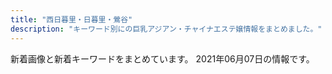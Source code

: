 ```yaml
---
title: "西日暮里・日暮里・鶯谷"
description: "キーワード別にの巨乳アジアン・チャイナエステ嬢情報をまとめました。"
---
```


新着画像と新着キーワードをまとめています。
2021年06月07日の情報です。

<DmmAffiliateIns />
<KeywordTable
  shops={
    [
    {
        "url": "http://www.relax-mirai.info/",
        "img_links": [
            "http://www.relax-mirai.info/images/sayuri1.jpg",
            "http://www.relax-mirai.info/i/120/sayuri1.jpg",
            "http://www.relax-mirai.info/images/m02.jpg",
            "http://www.relax-mirai.info/images/risa1.jpg",
            "http://www.relax-mirai.info/images/qr.jpg",
            "http://www.relax-mirai.info/i/images/sayuri1.jpg",
            "http://www.relax-mirai.info/i/images/momo1.jpg",
            "http://www.relax-mirai.info/gals/emi1.jpg",
            "http://www.relax-mirai.info/images/info02.jpg",
            "http://www.relax-mirai.info/gals/risa1.jpg",
            "http://www.relax-mirai.info/gals/aki1.jpg",
            "http://www.relax-mirai.info/images/m03.jpg",
            "http://www.relax-mirai.info/images/m04.jpg",
            "http://www.relax-mirai.info/images/momo1.jpg",
            "http://www.relax-mirai.info/gals/kaka1.jpg",
            "http://www.relax-mirai.info/images/info01.jpg"
        ],
        "station": "\u65e5\u66ae\u91cc\u99c5\u6771\u53e3",
        "name": "\u672a\u6765",
        "keywords": {}
    },
    {
        "url": "http://momo.tyo.cm/",
        "keywords": {
            "85": 5,
            "D": 20,
            "86": 15
        },
        "img_links": [
            "http://momo.tyo.cm/images/tit01.png",
            "http://momo.tyo.cm/photos/sites/53/2021/02/2021021607405578.jpg",
            "http://momo.tyo.cm/images/tit_com01.png",
            "http://momo.tyo.cm/images/tit_com.png",
            "http://momo.tyo.cm/images/nav_link02.png",
            "http://momo.tyo.cm/photos/sites/53/2021/02/2021021607405658.jpg",
            "http://momo.tyo.cm/images/tit_com03.png",
            "http://momo.tyo.cm/images/tit_link01.png",
            "http://momo.tyo.cm/images/nav_link01.png",
            "http://momo.tyo.cm/images/nav_link04.png",
            "http://momo.tyo.cm/images/top_slider01.jpg",
            "http://momo.tyo.cm/images/tit_com04.png",
            "http://momo.tyo.cm/images/border01.png",
            "http://momo.tyo.cm/images/bg_pick.png",
            "http://momo.tyo.cm/photos/sites/53/2021/02/2021021607405882.jpg",
            "http://momo.tyo.cm/images/tit_com02.png",
            "http://momo.tyo.cm/images/news.png",
            "http://momo.tyo.cm/images/tit03.png",
            "http://momo.tyo.cm/images/tit_staff.png",
            "http://momo.tyo.cm/images/nav_link06.png",
            "http://momo.tyo.cm/images/pagetop.png",
            "http://momo.tyo.cm/images/nav_link05.png",
            "http://momo.tyo.cm/images/nav_link03.png",
            "http://momo.tyo.cm/images/tit05.png",
            "http://momo.tyo.cm/images/tit_com05.png",
            "http://momo.tyo.cm/images/tit02.png",
            "http://momo.tyo.cm/images/top_slider02.jpg",
            "http://momo.tyo.cm/photos/sites/53/2021/02/2021021607405730.jpg",
            "http://momo.tyo.cm/images/border02.png",
            "http://momo.tyo.cm/images/tit04.png"
        ],
        "station": "JR\u65e5\u66ae\u91cc\u99c5\u5357\u53e3",
        "name": "\u6843"
    },
    {
        "name": "\u30bd\u30d5\u30a3\u30a2",
        "keywords": {
            "G": 2,
            "\u30bb\u30af\u30b7\u30fc": 38,
            "E": 1
        },
        "img_links": [
            "https://www.sofia-est.com/img/material/top_newface.png",
            "https://www.sofia-est.com/img/girl/list/s111_list.jpg",
            "https://www.sofia-est.com/img/girl/thumb/s81_4.jpg",
            "https://www.sofia-est.com/img/girl/list/s92_list.jpg",
            "https://www.sofia-est.com/img/material/phototxt.jpg",
            "https://www.sofia-est.com/img/girl/list/s113_list.jpg",
            "https://www.sofia-est.com/img/material/page5_subt1.png",
            "https://www.sofia-est.com/img/material/top_infomation.png",
            "https://www.sofia-est.com/img/girl/thumb/s108_1.jpg",
            "https://www.sofia-est.com/img/material/movieicon.png",
            "https://www.sofia-est.com/img/girl/thumb/s55_2.jpg",
            "https://www.sofia-est.com/img/girl/pickup/pickup20200111122329.jpg",
            "https://www.sofia-est.com/img/material/photo1.jpg",
            "https://www.sofia-est.com/img/girl/thumb/s106_1.jpg",
            "https://www.sofia-est.com/img/girl/main/s55_1.jpg",
            "https://www.sofia-est.com/img/material/courseoption_rev1.png",
            "https://www.sofia-est.com/img/material/mob_t2.jpg",
            "https://www.sofia-est.com/img/material/photo7.jpg",
            "https://www.sofia-est.com/img/material/photo8.jpg",
            "https://www.sofia-est.com/img/girl/list/s97_list.jpg",
            "https://www.sofia-est.com/img/girl/main/s106_1.jpg",
            "https://www.sofia-est.com/img/material/gm6_rollout.png",
            "https://www.sofia-est.com/img/material/top_kodawari.png",
            "https://www.sofia-est.com/img/girl/thumb/s55_3.jpg",
            "https://www.sofia-est.com/img/girl/thumb/s84_1.jpg",
            "https://www.sofia-est.com/img/banner/koko_120x60.png",
            "https://www.sofia-est.com/img/material/page6_subt3.png",
            "https://www.sofia-est.com/img/girl/main/s81_1.jpg",
            "https://www.sofia-est.com/img/material/gm1_rollout.png",
            "https://www.sofia-est.com/img/girl/thumb/s89_1.jpg",
            "https://www.sofia-est.com/img/material/mob_m1_rev1.jpg",
            "https://www.sofia-est.com/img/material/page2_subt1.png",
            "https://www.sofia-est.com/img/material/top_twitter.png",
            "https://www.sofia-est.com/img/material/mob_m5.jpg",
            "https://www.sofia-est.com/img/material/mob_m4.jpg",
            "https://www.sofia-est.com/img/material/page4_subt2.png",
            "https://www.sofia-est.com/img/material/top_movie.png",
            "https://www.sofia-est.com/img/girl/main/s113_1.jpg",
            "https://www.sofia-est.com/img/material/top_about.png",
            "https://www.sofia-est.com/img/material/noimg_b.jpg",
            "https://www.sofia-est.com/img/girl/thumb/s92_2.jpg",
            "https://www.sofia-est.com/img/material/movie_left_yaji.png",
            "https://www.sofia-est.com/img/girl/list/s55_list.jpg",
            "https://www.sofia-est.com/img/material/movie_right_yaji.png",
            "https://www.sofia-est.com/img/girl/thumb/s57_1.jpg",
            "https://www.sofia-est.com/img/material/mob_t1.jpg",
            "https://www.sofia-est.com/img/girl/list/s108_list.jpg",
            "https://www.sofia-est.com/img/girl/thumb/s99_2.jpg",
            "https://www.sofia-est.com/img/material/mob_t5.jpg",
            "https://www.sofia-est.com/img/material/gm2_rollout.png",
            "https://www.sofia-est.com/img/material/top_kodawariimg1.jpg",
            "https://www.sofia-est.com/img/material/top_camp.png",
            "https://www.sofia-est.com/img/girl/list/s57_list.jpg",
            "https://www.sofia-est.com/img/girl/main/s94_1.jpg",
            "https://www.sofia-est.com/img/girl/pickup/pickup20191220093623.jpg",
            "https://www.sofia-est.com/img/girl/thumb/s56_1.jpg",
            "https://www.sofia-est.com/img/material/doublecourse_rev1.png",
            "https://www.sofia-est.com/img/girl/main/s56_1.jpg",
            "https://www.sofia-est.com/img/material/page3_1_subt2.png",
            "https://www.sofia-est.com/img/material/noimg_thumb.jpg",
            "https://www.sofia-est.com/img/top/topslide20141210.jpg",
            "https://www.sofia-est.com/img/material/page3_subt1.png",
            "https://www.sofia-est.com/img/girl/list/s106_list.jpg",
            "https://www.sofia-est.com/img/material/photo3.jpg",
            "https://www.sofia-est.com/img/girl/thumb/s55_1.jpg",
            "https://www.sofia-est.com/img/girl/thumb/s106_3.jpg",
            "https://www.sofia-est.com/img/material/page7_subt1.png",
            "https://www.sofia-est.com/img/material/mob_youtube.png",
            "https://www.sofia-est.com/img/girl/list/s105_list.jpg",
            "https://www.sofia-est.com/img/material/photo5.jpg",
            "https://www.sofia-est.com/img/material/mob_t3.jpg",
            "https://www.sofia-est.com/img/girl/thumb/s106_4.jpg",
            "https://www.sofia-est.com/img/girl/mobilepickup/mobilepickup20200302124127.jpg",
            "https://www.sofia-est.com/img/what/coupon202009.png",
            "https://www.sofia-est.com/img/girl/thumb/s105_1.jpg",
            "https://www.sofia-est.com/img/girl/thumb/s99_1.jpg",
            "https://www.sofia-est.com/img/material/pagetop_rollout.png",
            "https://www.sofia-est.com/img/girl/list/s89_list.jpg",
            "https://www.sofia-est.com/img/material/page8_subt2.png",
            "https://www.sofia-est.com/img/material/mob_t4.jpg",
            "https://www.sofia-est.com/img/girl/thumb/s94_1.jpg",
            "https://www.sofia-est.com/img/girl/thumb/s105_2.jpg",
            "https://www.sofia-est.com/img/girl/list/s99_list.jpg",
            "https://www.sofia-est.com/img/girl/thumb/s97_1.jpg",
            "https://www.sofia-est.com/img/girl/main/s57_1.jpg",
            "https://www.sofia-est.com/img/girl/thumb/s113_2.jpg",
            "https://www.sofia-est.com/img/material/photo2.jpg",
            "https://www.sofia-est.com/img/material/top_pickup.png",
            "https://www.sofia-est.com/img/material/page6_subt2.png",
            "https://www.sofia-est.com/img/top/topslide20141211.jpg",
            "https://www.sofia-est.com/img/material/sd_rt_btn.png",
            "https://www.sofia-est.com/img/girl/main/s105_1.jpg",
            "https://www.sofia-est.com/img/material/mobileqr.png",
            "https://www.sofia-est.com/img/material/top_news.png",
            "https://www.sofia-est.com/img/material/gm3_rollout.png",
            "https://www.sofia-est.com/img/girl/thumb/s56_2.jpg",
            "https://www.sofia-est.com/img/material/iph.png",
            "https://www.sofia-est.com/img/girl/list/s100_list.jpg",
            "https://www.sofia-est.com/img/girl/thumb/s92_1.jpg",
            "https://www.sofia-est.com/img/material/hosi5.png",
            "https://www.sofia-est.com/img/girl/thumb/s94_2.jpg",
            "https://www.sofia-est.com/img/material/mob_m3_rev1.jpg",
            "https://www.sofia-est.com/img/girl/list/s81_list.jpg",
            "https://www.sofia-est.com/img/girl/thumb/s106_5.jpg",
            "https://www.sofia-est.com/img/girl/thumb/s81_5.jpg",
            "https://www.sofia-est.com/img/top/topslide20150918.jpg",
            "https://www.sofia-est.com/img/girl/list/s56_list.jpg",
            "https://www.sofia-est.com/img/girl/main/s84_1.jpg",
            "https://www.sofia-est.com/img/girl/main/s92_1.jpg",
            "https://www.sofia-est.com/img/material/page8_subt1.png",
            "https://www.sofia-est.com/img/material/course_tanta1.png",
            "https://www.sofia-est.com/img/material/yakusoku.png",
            "https://www.sofia-est.com/img/girl/thumb/s105_5.jpg",
            "https://www.sofia-est.com/img/girl/thumb/s84_2.jpg",
            "https://www.sofia-est.com/img/girl/main/s97_1.jpg",
            "https://www.sofia-est.com/img/material/gm4_rollout.png",
            "https://www.sofia-est.com/img/girl/main/s99_1.jpg",
            "https://www.sofia-est.com/img/girl/thumb/s100_1.jpg",
            "https://www.sofia-est.com/img/girl/thumb/s105_3.jpg",
            "https://www.sofia-est.com/img/girl/thumb/s97_2.jpg",
            "https://www.sofia-est.com/img/girl/pickup/pickup20191220093702.jpg",
            "https://www.sofia-est.com/img/material/movie20141210.jpg",
            "https://www.sofia-est.com/img/girl/thumb/s106_2.jpg",
            "https://www.sofia-est.com/img/material/page3_1_subt1.png",
            "https://www.sofia-est.com/img/material/coursepoint_rev2.png",
            "https://www.sofia-est.com/img/girl/pickup/pickup20190509222453.jpg",
            "https://www.sofia-est.com/img/material/gm5_rollout.png",
            "https://www.sofia-est.com/img/material/page5_subt2.png",
            "https://www.sofia-est.com/img/material/course_tanta2.png",
            "https://www.sofia-est.com/img/girl/thumb/s81_2.jpg",
            "https://www.sofia-est.com/img/material/photobig.jpg",
            "https://www.sofia-est.com/img/material/page6_subt1.png",
            "https://www.sofia-est.com/img/material/page4_subt1.png",
            "https://www.sofia-est.com/img/girl/thumb/s113_1.jpg",
            "https://www.sofia-est.com/img/girl/list/s94_list.jpg",
            "https://www.sofia-est.com/img/girl/thumb/s81_3.jpg",
            "https://www.sofia-est.com/img/material/mob_m2_rev1.jpg",
            "https://www.sofia-est.com/img/girl/list/s84_list.jpg",
            "https://www.sofia-est.com/img/girl/thumb/s100_2.jpg",
            "https://www.sofia-est.com/img/material/photo4.jpg",
            "https://www.sofia-est.com/img/material/noimg_m.jpg",
            "https://www.sofia-est.com/img/material/photo6.jpg",
            "https://www.sofia-est.com/img/girl/main/s100_1.jpg",
            "https://www.sofia-est.com/img/girl/thumb/s105_4.jpg",
            "https://www.sofia-est.com/img/girl/thumb/s81_1.jpg"
        ],
        "station": "JR\u65e5\u66ae\u91cc\u99c5\u5357\u53e3",
        "url": "https://www.sofia-est.com/"
    },
    {
        "img_links": [
            "http://www.hohoemi.es-relax.info/gals/karin1.jpg",
            "http://www.hohoemi.es-relax.info/gals/yuyu1.jpg",
            "http://www.hohoemi.es-relax.info/images/r02.jpg",
            "http://www.hohoemi.es-relax.info/gals/nanami1.jpg",
            "http://www.hohoemi.es-relax.info/images/img02.jpg",
            "http://www.hohoemi.es-relax.info/images/r03.jpg",
            "http://www.hohoemi.es-relax.info/i/room/r02.jpg",
            "http://www.hohoemi.es-relax.info/images/img03.jpg",
            "http://www.hohoemi.es-relax.info/images/img04.jpg",
            "http://www.hohoemi.es-relax.info/images/162-1.jpg",
            "http://www.hohoemi.es-relax.info/i/room/r04.jpg",
            "http://www.hohoemi.es-relax.info/i/room/r03.jpg",
            "http://www.hohoemi.es-relax.info/images/r05.jpg",
            "http://www.hohoemi.es-relax.info/images/r01.jpg",
            "http://www.hohoemi.es-relax.info/images/newsbar.jpg",
            "http://www.hohoemi.es-relax.info/gals/nana1.jpg",
            "http://www.hohoemi.es-relax.info/gals/mirai1.jpg",
            "http://www.hohoemi.es-relax.info/i/room/r01.jpg",
            "http://www.hohoemi.es-relax.info/images/r04.jpg"
        ],
        "keywords": {},
        "name": "\u307b\u307b\u3048\u307f",
        "station": "JR\u897f\u65e5\u66ae\u91cc\u99c5",
        "url": "http://www.hohoemi.es-relax.info/"
    },
    {
        "name": "\u30ed\u30fc\u30ba",
        "img_links": [
            "http://minopom.xyz/uploads/allimg/210410/1-210410145124148.jpg",
            "http://minopom.xyz/uploads/allimg/210410/1-210410144PY50.jpg",
            "http://www.minopom.xyz/picture/img.site-builder.jpg",
            "http://minopom.xyz/uploads/allimg/210410/1-21041014413S64.jpg",
            "http://www.minopom.xyz/uploads/allimg/210410/1-2104101450455A.jpg",
            "http://minopom.xyz/uploads/allimg/210410/1-210410145204C9.jpg",
            "http://minopom.xyz/uploads/allimg/210410/1-21041014450GC.jpg",
            "http://minopom.xyz/uploads/210406/1-210406143244C2.jpg",
            "http://minopom.xyz/picture/img.site-builder.jpg",
            "http://minopom.xyz/uploads/allimg/210410/1-21041014500NX.jpg",
            "http://minopom.xyz/uploads/allimg/210410/1-2104101450455A.jpg",
            "http://minopom.xyz/picture/room2.jpg",
            "http://minopom.xyz/uploads/allimg/210410/1-210410144323118.jpg",
            "http://minopom.xyz/picture/head.jpg",
            "http://minopom.xyz/uploads/allimg/210406/1-21040614313L45.jpg",
            "http://minopom.xyz/uploads/210419/1-21041914162C16.jpg",
            "http://minopom.xyz/picture/room3.jpg",
            "http://minopom.xyz/uploads/210430/1-2104301Q63S18.jpg",
            "http://www.minopom.xyz/uploads/allimg/210410/1-21041014450GC.jpg",
            "http://www.minopom.xyz/uploads/allimg/210410/1-210410144PY50.jpg",
            "http://www.minopom.xyz/uploads/allimg/210410/1-210410145124148.jpg",
            "http://www.minopom.xyz/uploads/allimg/210410/1-21041014413S64.jpg",
            "http://minopom.xyz/uploads/210406/1-210406143111G0.jpg",
            "http://minopom.xyz/uploads/allimg/210410/1-210410144U4934.jpg",
            "http://www.minopom.xyz/picture/totop_04.png",
            "http://www.minopom.xyz/uploads/allimg/210410/1-210410144U4934.jpg",
            "http://minopom.xyz/picture/totop_04.png",
            "http://www.minopom.xyz/picture/head.jpg",
            "http://www.minopom.xyz/uploads/allimg/210410/1-21041014500NX.jpg",
            "http://minopom.xyz/uploads/210406/1-2104061433121E.jpg",
            "http://www.minopom.xyz/uploads/allimg/210406/1-21040614313L45.jpg",
            "http://minopom.xyz/picture/room1.jpg"
        ],
        "keywords": {
            "\u4e73": 4
        },
        "station": "JR\u7530\u7aef\u99c5",
        "url": "http://minopom.xyz/"
    },
    {
        "keywords": {},
        "url": "http://lillian.work/",
        "img_links": [
            "http://lillian.work/images/footer-l.png",
            "http://lillian.work/images/footer-r.png",
            "http://lillian.work/images/header3.png",
            "http://lillian.work/icon/google_plus.png",
            "http://lillian.work/room/esthe1.jpg",
            "http://lillian.work/room/tl2.jpg",
            "http://lillian.work/icon/line.png",
            "http://lillian.work/images/main-sp.jpg",
            "http://lillian.work/button/staff.png",
            "http://lillian.work/staff/nana-s1.jpg",
            "http://lillian.work/room/room-l2.jpg",
            "http://lillian.work/button/home.png",
            "http://lillian.work/room/esthe2.jpg",
            "http://lillian.work/room/esthe3.jpg",
            "http://lillian.work/icon/facebook.png",
            "http://lillian.work/images/flower.png",
            "http://lillian.work/staff/miki-s1.jpg",
            "http://lillian.work/room/tl1.jpg",
            "http://lillian.work/images/clear.png",
            "http://lillian.work/icon/twitter.png",
            "http://lillian.work/images/main1.jpg",
            "http://lillian.work/room/tl3.jpg",
            "http://lillian.work/room/room-l3.jpg",
            "http://lillian.work/room/room-l1.jpg",
            "http://lillian.work/staff/miki-l1.jpg",
            "http://lillian.work/staff/nana-l1.jpg",
            "http://lillian.work/room/room-l4.jpg"
        ],
        "name": "Oasis\uff5e\u30aa\u30a2\u30b7\u30b9",
        "station": "JR\u9daf\u8c37\u99c5\u5317\u53e3"
    },
    {
        "keywords": {
            "86": 8,
            "D": 27,
            "83": 4,
            "C": 12,
            "87": 6,
            "E": 3,
            "85": 12
        },
        "url": "https://mominoki.tyo.ac/",
        "name": "\u3082\u307f\u306e\u6728",
        "img_links": [
            "https://mominoki.tyo.ac/photos/sites/41/2021/06/202106070158042.jpg",
            "https://mominoki.tyo.ac/images/themes/pink/mobile.jpg",
            "https://mominoki.tyo.ac/images/themes/pink/r3.jpg",
            "https://mominoki.tyo.ac/images/themes/pink/no2.png",
            "https://mominoki.tyo.ac/photos/sites/41/2021/03/202103150747058.jpg",
            "https://mominoki.tyo.ac/images/themes/pink/s_pickup.png",
            "https://mominoki.tyo.ac/photos/sites/41/2020/09/2020092810535583.jpg",
            "https://mominoki.tyo.ac/photos/sites/41/2021/03/202103150746598.jpg",
            "https://mominoki.tyo.ac/images/themes/pink/no1.png",
            "https://mominoki.tyo.ac/images/themes/pink/s_newface.png",
            "https://mominoki.tyo.ac/images/themes/pink/s_link.png",
            "https://mominoki.tyo.ac/photos/sites/41/2020/09/2020092801595154.jpg",
            "https://mominoki.tyo.ac/images/themes/pink/s_staff.png",
            "https://mominoki.tyo.ac/photos/sites/41/2020/11/2020111401222038.jpg",
            "https://mominoki.tyo.ac/photos/sites/41/2020/09/2020092804344750.jpg",
            "https://mominoki.tyo.ac/images/themes/pink/s_ranking.png",
            "https://mominoki.tyo.ac/images/themes/pink/line.png",
            "https://mominoki.tyo.ac/photos/sites/41/2020/09/2020092804344656.jpg",
            "https://mominoki.tyo.ac/images/themes/pink/s_news.png",
            "https://mominoki.tyo.ac/photos/sites/41/2020/09/2020092804344859.jpg"
        ],
        "station": "\u753a\u5c4b\u99c51\u756a\u51fa\u53e3"
    },
    {
        "url": "http://es-rlx.com/",
        "img_links": [
            "http://es-rlx.com/staff/yuki/01mb.jpg",
            "http://es-rlx.com/staff/yuki/01.jpg",
            "http://es-rlx.com/img/youtube.jpg",
            "http://es-rlx.com/img/access/roaddm.png",
            "http://es-rlx.com/staff/sakura/01.jpg",
            "http://es-rlx.com/i/files/homeimg.jpg",
            "http://es-rlx.com/img/access/road01.jpg",
            "http://es-rlx.com/img/ft_tel.png",
            "http://es-rlx.com/img/access/road02.jpg",
            "http://es-rlx.com/staff/sakura/01mb.jpg",
            "http://es-rlx.com/staff/minami/01mb.jpg",
            "http://es-rlx.com/pic/top3.jpg",
            "http://es-rlx.com/pic/head.png",
            "http://es-rlx.com/img/ttl_tnew.png",
            "http://es-rlx.com/img/ttl_staff.png",
            "http://es-rlx.com/img/access/kanban.png",
            "http://es-rlx.com/img/ttl_mobile.png",
            "http://es-rlx.com/img/access/road04.jpg",
            "http://es-rlx.com/staff/minami/01.jpg",
            "http://es-rlx.com/pic/top2.jpg",
            "http://es-rlx.com/img/access/road03.jpg",
            "http://es-rlx.com/pic/top1.jpg",
            "http://es-rlx.com/img/ttl_rec.png"
        ],
        "name": "\u5065\u7f8e\u5802",
        "station": "JR\u9daf\u8c37\u99c5\u5317\u53e3",
        "keywords": {
            "C": 15
        }
    },
    {
        "url": "http://es-minami.com/",
        "name": "\u307f\u306a\u307f",
        "station": "JR\u65e5\u66ae\u91cc\u99c5\u6771\u53e3",
        "img_links": [
            "http://www.es-minami.com/img/riri1.jpg",
            "http://es-minami.com/images/sayuri2.jpg",
            "http://www.es-minami.com/gals/rika1.jpg",
            "http://es-minami.com/img/mika1.jpg",
            "http://www.es-minami.com/img/sayuri2.jpg",
            "http://es-minami.com/images/mika2.jpg",
            "http://es-minami.com/images/news.png",
            "http://www.es-minami.com/images/sayuri2.jpg",
            "http://www.es-minami.com/img/yuki1.jpg",
            "http://www.es-minami.com/img/mika2.jpg",
            "http://www.es-minami.com/gals/yuki1.jpg",
            "http://www.es-minami.com/img/mika1.jpg",
            "http://es-minami.com/images/mika1.jpg",
            "http://www.es-minami.com/images/sayuri1.jpg",
            "http://es-minami.com/img/sayuri2.jpg",
            "http://es-minami.com/images/rika1.jpg",
            "http://www.es-minami.com/images/mika1.jpg",
            "http://www.es-minami.com/img/nana1.jpg",
            "http://es-minami.com/images/riri1.jpg",
            "http://www.es-minami.com/gals/sakura1.jpg",
            "http://www.es-minami.com/images/staff-bar.png",
            "http://www.es-minami.com/gals/mika2.jpg",
            "http://www.es-minami.com/gals/sayuri1.jpg",
            "http://www.es-minami.com/gals/mika1.jpg",
            "http://es-minami.com/gals/sakura1.jpg",
            "http://es-minami.com/img/riri1.jpg",
            "http://es-minami.com/img/mika2.jpg",
            "http://es-minami.com/images/staff-bar.png",
            "http://www.es-minami.com/gals/riri1.jpg",
            "http://es-minami.com/gals/sayuri2.jpg",
            "http://es-minami.com/images/nana1.jpg",
            "http://www.es-minami.com/images/news.png",
            "http://es-minami.com/gals/mika2.jpg",
            "http://es-minami.com/gals/mika1.jpg",
            "http://es-minami.com/images/pick_staff6.jpg",
            "http://www.es-minami.com/images/riri1.jpg",
            "http://www.es-minami.com/gals/sayuri2.jpg",
            "http://www.es-minami.com/images/yuki1.jpg",
            "http://es-minami.com/gals/sayuri1.jpg",
            "http://es-minami.com/images/yuki1.jpg",
            "http://es-minami.com/images/sayuri1.jpg",
            "http://es-minami.com/img/yuki1.jpg",
            "http://es-minami.com/gals/riri1.jpg",
            "http://www.es-minami.com/img/sayuri1.jpg",
            "http://www.es-minami.com/images/mika2.jpg",
            "http://es-minami.com/img/nana1.jpg",
            "http://es-minami.com/img/sayuri1.jpg",
            "http://www.es-minami.com/images/rika1.jpg",
            "http://es-minami.com/images/mobole.png",
            "http://es-minami.com/gals/rika1.jpg",
            "http://www.es-minami.com/images/mobole.png",
            "http://www.es-minami.com/images/nana1.jpg",
            "http://es-minami.com/gals/nana1.jpg",
            "http://www.es-minami.com/gals/nana1.jpg",
            "http://es-minami.com/gals/yuki1.jpg",
            "http://www.es-minami.com/images/pick_staff6.jpg"
        ],
        "keywords": {}
    },
    {
        "img_links": [
            "http://esthe-aroma.red/images/r4.jpg",
            "http://esthe-aroma.red/images/cg04.jpg",
            "http://esthe-aroma.red/images/news.png",
            "http://esthe-aroma.red/images/r3.jpg",
            "http://esthe-aroma.red/images/cg07.jpg",
            "http://esthe-aroma.red/images/cg09.jpg",
            "http://esthe-aroma.red/images/rec.png",
            "http://esthe-aroma.red/images/evetop.png",
            "http://esthe-aroma.red/images/cg06.jpg",
            "http://esthe-aroma.red/images/cg02.jpg",
            "http://esthe-aroma.red/images/precau.png",
            "http://esthe-aroma.red/images/sruru.jpg",
            "http://esthe-aroma.red/images/r2.jpg",
            "http://esthe-aroma.red/images/kan.jpg",
            "http://esthe-aroma.red/images/cg01.jpg",
            "http://esthe-aroma.red/images/staff_s.png",
            "http://esthe-aroma.red/images/cg03.jpg",
            "http://esthe-aroma.red/images/imm.jpg",
            "http://esthe-aroma.red/images/cg08.jpg",
            "http://esthe-aroma.red/images/cg10.jpg",
            "http://esthe-aroma.red/images/top.png",
            "http://esthe-aroma.red/images/r1.jpg",
            "http://esthe-aroma.red/link/menlog.jpg"
        ],
        "name": "\u548c\u5408 \u308f\u3054\u3046",
        "url": "http://esthe-aroma.red/",
        "station": "JR\u65e5\u66ae\u91cc\u99c5\u6771\u53e3",
        "keywords": {
            "D": 8,
            "E": 1,
            "86": 9
        }
    },
    {
        "img_links": [
            "http://www.night.ne.jp/tokyo/hayasi/img/view_6.jpg",
            "http://www.night.ne.jp/tokyo/hayasi/img/view_3.jpg",
            "http://www.night.ne.jp/nightnet/img/8.jpg",
            "http://www.night.ne.jp/nightnet/img/11.jpg",
            "http://www.night.ne.jp/tokyo/hayasi/img_staff/g_7376.jpg",
            "http://www.night.ne.jp/nightnet/img/14.jpg",
            "http://www.night.ne.jp/nightnet/img/2.jpg",
            "http://www.night.ne.jp/tokyo/hayasi/img_staff/g_7377.jpg",
            "http://www.night.ne.jp/tokyo/hayasi/img/view_1.jpg",
            "http://www.night.ne.jp/tokyo/hayasi/img/view_2.jpg",
            "http://www.night.ne.jp/tokyo/hayasi/img/index.jpg",
            "http://www.night.ne.jp/_format/P/img/index_enter_1.jpg",
            "http://www.night.ne.jp/nightnet/img/1.jpg",
            "http://www.night.ne.jp/_format/P/img/over_msg_01.jpg",
            "http://www.night.ne.jp/tokyo/hayasi/img/view_5.jpg",
            "http://www.night.ne.jp/nightnet/img/12a.jpg",
            "http://www.night.ne.jp/tokyo/hayasi/img/view_4.jpg",
            "http://www.night.ne.jp/nightnet/img/17.jpg",
            "http://www.night.ne.jp/nightnet/img/7.jpg",
            "http://www.night.ne.jp/nightnet/img/10.jpg",
            "http://www.night.ne.jp/nightnet/img/15.jpg",
            "http://www.night.ne.jp/tokyo/hayasi/img/index_top.jpg",
            "http://www.night.ne.jp/nightnet/img/5.jpg",
            "http://www.night.ne.jp/nightnet/img/3.jpg",
            "http://www.night.ne.jp/nightnet/img/16.jpg",
            "http://www.night.ne.jp/tokyo/hayasi/img/qr_code.jpg",
            "http://www.night.ne.jp/nightnet/img/9.jpg",
            "http://www.night.ne.jp/_format/P/img/over_msg_02.jpg",
            "http://www.night.ne.jp/nightnet/img/4.jpg",
            "http://www.night.ne.jp/nightnet/img/6.jpg",
            "http://www.night.ne.jp/tokyo/hayasi/img/index_view.jpg",
            "http://www.night.ne.jp/_format/W/img/whats_view.jpg",
            "http://www.night.ne.jp/_format/P/img/whats_news.jpg",
            "http://www.night.ne.jp/nightnet/img/13.jpg"
        ],
        "name": "\u6797\u30de\u30c3\u30b5\u30fc\u30b8",
        "url": "http://www.night.ne.jp/tokyo/hayasi/",
        "station": "JR\u65e5\u66ae\u91cc\u99c5",
        "keywords": {}
    },
    {
        "name": "\u6e29\u99a8\u6e2f-\u304a\u3093\u304d\u3087\u3046\u3053\u3046-",
        "img_links": [
            "http://onkyoukou.tyo.cm/images/s_mobile.jpg",
            "http://onkyoukou.tyo.cm/images/line.jpg",
            "http://onkyoukou.tyo.cm/images/s_face.jpg",
            "http://onkyoukou.tyo.cm/photos/sites/88/2017/03/staff1.jpg",
            "http://onkyoukou.tyo.cm/photos/sites/88/2017/03/staff2.jpg",
            "http://onkyoukou.tyo.cm/photos/sites/88/2020/03/2020030111163079.jpg",
            "http://onkyoukou.tyo.cm/images/face_bj.jpg",
            "http://onkyoukou.tyo.cm/images/top.png",
            "http://onkyoukou.tyo.cm/images/n3.jpg",
            "http://onkyoukou.tyo.cm/images/n1.jpg",
            "http://onkyoukou.tyo.cm/images/acc1.jpg",
            "http://onkyoukou.tyo.cm/images/acc3.jpg",
            "http://onkyoukou.tyo.cm/images/nbj3.jpg",
            "http://onkyoukou.tyo.cm/photos/sites/88/2017/03/staff4.jpg",
            "http://onkyoukou.tyo.cm/images/s_pick.jpg",
            "http://onkyoukou.tyo.cm/images/s_staff1.jpg",
            "http://onkyoukou.tyo.cm/images/s_staff.jpg",
            "http://onkyoukou.tyo.cm/images/s_link.jpg",
            "http://onkyoukou.tyo.cm/images/mobile.jpg",
            "http://onkyoukou.tyo.cm/images/face_bj3.jpg",
            "http://onkyoukou.tyo.cm/images/nbj1.jpg",
            "http://onkyoukou.tyo.cm/images/acc2.jpg",
            "http://onkyoukou.tyo.cm/images/s_news.jpg"
        ],
        "keywords": {
            "C": 12,
            "87": 3,
            "88": 6,
            "86": 3
        },
        "url": "http://onkyoukou.tyo.cm/",
        "station": "JR\u897f\u65e5\u66ae\u91cc\u99c5"
    },
    {
        "img_links": [
            "http://www.mac-riraku106.xyz/uploads/190723/33-1.jpg",
            "http://www.mac-riraku106.xyz/static/picture/top-img09.png",
            "http://www.mac-riraku106.xyz/uploads/191106/1-191106092S0357.jpg",
            "http://www.mac-riraku106.xyz/uploads/190723/23-3.jpg",
            "http://www.mac-riraku106.xyz/uploads/190906/1-1ZZ612503C39.jpg",
            "http://www.mac-riraku106.xyz/uploads/191209/1-1912091229204E.jpg",
            "http://www.mac-riraku106.xyz/uploads/190723/10-1.jpg",
            "http://www.mac-riraku106.xyz/static/picture/top-img01.png",
            "http://www.mac-riraku106.xyz/uploads/200310/1-20031013091I08.jpg",
            "http://www.mac-riraku106.xyz/uploads/191219/1-191219124141563.jpg",
            "http://www.mac-riraku106.xyz/uploads/200310/1-200310130925920.jpg",
            "http://www.mac-riraku106.xyz/static/picture/michi02.png",
            "http://www.mac-riraku106.xyz/uploads/200501/1-200501145011C2.jpg",
            "http://www.mac-riraku106.xyz/uploads/191106/1-191106092T0531.jpg",
            "http://www.mac-riraku106.xyz/static/picture/top-img02.png",
            "http://www.mac-riraku106.xyz/uploads/191128/1-19112Q3111UF.jpg",
            "http://www.mac-riraku106.xyz/static/picture/call.png",
            "http://www.mac-riraku106.xyz/uploads/191106/1-191106092J62Y.jpg",
            "http://www.mac-riraku106.xyz/uploads/190723/23-2.jpg",
            "http://www.mac-riraku106.xyz/uploads/190723/21-1.jpg",
            "http://www.mac-riraku106.xyz/uploads/190926/1-1Z926131R6102.jpg",
            "http://www.mac-riraku106.xyz/uploads/190826/1-1ZR614462Qa.jpg",
            "http://www.mac-riraku106.xyz/uploads/200317/1-20031G44235R7.jpg",
            "http://www.mac-riraku106.xyz/uploads/200608/1-20060Q02506204.jpg",
            "http://www.mac-riraku106.xyz/uploads/190826/1-1ZR6144611E0.jpg",
            "http://www.mac-riraku106.xyz/uploads/190723/23-1.jpg",
            "http://www.mac-riraku106.xyz/uploads/200501/1-200501125150516.jpg",
            "http://www.mac-riraku106.xyz/uploads/200801/1-200P1110A4M2.jpg",
            "http://www.mac-riraku106.xyz/uploads/190723/34-1.jpg",
            "http://www.mac-riraku106.xyz/uploads/200325/1-2003251H312V4.jpg",
            "http://www.mac-riraku106.xyz/uploads/200501/1-200501125300127.jpg",
            "http://www.mac-riraku106.xyz/uploads/200317/1-20031G4420c38.jpg",
            "http://www.mac-riraku106.xyz/uploads/191209/1-191209122ZY50.jpg",
            "http://www.mac-riraku106.xyz/uploads/191008/1-19100Q5453V63.jpg",
            "http://www.mac-riraku106.xyz/uploads/200501/1-200501125251121.jpg",
            "http://www.mac-riraku106.xyz/uploads/190723/1-1.jpg",
            "http://www.mac-riraku106.xyz/uploads/200818/1-200QQ5535E92.jpg",
            "http://www.mac-riraku106.xyz/uploads/190723/10-2.jpg",
            "http://www.mac-riraku106.xyz/uploads/191209/1-191209123459153.jpg",
            "http://www.mac-riraku106.xyz/static/picture/2.jpg",
            "http://www.mac-riraku106.xyz/uploads/200325/1-2003251H340B9.jpg",
            "http://www.mac-riraku106.xyz/uploads/191008/1-19100Q5451M20.jpg",
            "http://www.mac-riraku106.xyz/static/picture/michi01.png",
            "http://www.mac-riraku106.xyz/uploads/200501/1-200501125159161.jpg",
            "http://www.mac-riraku106.xyz/uploads/200608/1-20060Q0251EY.jpg",
            "http://www.mac-riraku106.xyz/static/picture/tel.png",
            "http://www.mac-riraku106.xyz/uploads/200501/1-200501145002a7.jpg",
            "http://www.mac-riraku106.xyz/uploads/191128/1-19112Q3102OP.jpg",
            "http://www.mac-riraku106.xyz/uploads/200501/1-200501144951148.jpg",
            "http://www.mac-riraku106.xyz/uploads/190906/1-1ZZ6125225A4.jpg",
            "http://www.mac-riraku106.xyz/uploads/190723/25-1.jpg",
            "http://www.mac-riraku106.xyz/static/picture/top-img03.png",
            "http://www.mac-riraku106.xyz/uploads/200818/1-200QQ554231G.jpg",
            "http://www.mac-riraku106.xyz/static/picture/1.jpg",
            "http://www.mac-riraku106.xyz/uploads/190926/1-1Z926131T2408.jpg",
            "http://www.mac-riraku106.xyz/uploads/191128/1-19112Q31009521.jpg",
            "http://www.mac-riraku106.xyz/uploads/200310/1-200310130Z0421.jpg",
            "http://www.mac-riraku106.xyz/uploads/200801/1-200P1110412514.jpg",
            "http://www.mac-riraku106.xyz/uploads/200317/1-20031G44220J0.jpg",
            "http://www.mac-riraku106.xyz/uploads/190723/1-2.jpg",
            "http://www.mac-riraku106.xyz/uploads/200818/1-200QQ55415J4.jpg",
            "http://www.mac-riraku106.xyz/uploads/191219/1-19121912423J29.jpg",
            "http://www.mac-riraku106.xyz/uploads/200801/1-200P1110631926.jpg",
            "http://www.mac-riraku106.xyz/uploads/190723/30-1.jpg"
        ],
        "keywords": {
            "F": 3,
            "85": 15,
            "86": 19,
            "C": 19,
            "E": 6,
            "94": 3,
            "D": 47
        },
        "station": "JR\u65e5\u66ae\u91cc\u99c5\u5357\u53e3",
        "name": "\u306f\u305f\u3061",
        "url": "http://www.mac-riraku106.xyz/"
    },
    {
        "name": "\u3075\u308f\u3075\u308f",
        "img_links": [
            "http://flowerscent.este.work/2/uploadimg/1600260826.jpg",
            "http://flowerscent.este.work/2/uploadimg/1621772225.jpg",
            "http://flowerscent.este.work/2/uploadimg/1599833697.jpg",
            "http://flowerscent.este.work/2/uploadimg/1621772192.jpeg",
            "http://flowerscent.este.work/head_1_4691_1553674270167089.png",
            "http://flowerscent.este.work/head_2_4691_1553674270815382.png",
            "http://flowerscent.este.work/head_3_4691_1556258938113847.png"
        ],
        "station": "JR\u897f\u65e5\u66ae\u91cc\u99c5",
        "keywords": {
            "E": 24,
            "D": 12,
            "83": 36,
            "87": 24,
            "84": 12,
            "C": 48,
            "86": 12
        },
        "url": "http://flowerscent.este.work/"
    },
    {
        "station": "JR\u897f\u65e5\u66ae\u91cc\u99c5",
        "img_links": [],
        "url": "http://chou.ies.bz/",
        "name": "\u706f\u308a\u5c4b",
        "keywords": {}
    },
    {
        "img_links": [
            "http://aroma-est.net/images/staff_images/sta5.jpg",
            "http://aroma-est.net/images/slider/slide3s.png",
            "http://aroma-est.net/images/index_01.jpg",
            "http://aroma-est.net/images/qr.jpg",
            "http://aroma-est.net/images/no.png",
            "http://aroma-est.net/images/slider/slide2.png",
            "http://aroma-est.net/images/staff_images/st7.jpg",
            "http://aroma-est.net/images/slider/slide2s.png",
            "http://aroma-est.net/images/an_1_02.jpg",
            "http://aroma-est.net/images/r3.png",
            "http://aroma-est.net/images/an_3_02.jpg",
            "http://aroma-est.net/images/slider/slide3.png",
            "http://aroma-est.net/images/index-1.jpg",
            "http://aroma-est.net/images/an_6_02.jpg",
            "http://aroma-est.net/images/staff_images/st5.jpg",
            "http://aroma-est.net/images/index-2.jpg",
            "http://aroma-est.net/images/an_4_02.jpg",
            "http://aroma-est.net/images/fbb.jpg",
            "http://aroma-est.net/images/r8.png",
            "http://aroma-est.net/images/sys1.jpg",
            "http://aroma-est.net/images/r7.png",
            "http://aroma-est.net/images/staff_images/st21.jpg",
            "http://aroma-est.net/images/r5.png",
            "http://aroma-est.net/images/staff_images/sta7.jpg",
            "http://aroma-est.net/images/staff_images/st2.jpg",
            "http://aroma-est.net/images/r2.png",
            "http://aroma-est.net/images/an_5_02.jpg",
            "http://aroma-est.net/images/r1.png",
            "http://aroma-est.net/images/staff_images/sta4.jpg",
            "http://aroma-est.net/images/r4.png",
            "http://aroma-est.net/images/staff_images/st4.jpg",
            "http://aroma-est.net/images/an_6_01.jpg",
            "http://aroma-est.net/images/an_4_01.jpg",
            "http://aroma-est.net/images/an_1_01.jpg",
            "http://aroma-est.net/images/an_2_01.jpg",
            "http://aroma-est.net/images/slider/slide1.png",
            "http://aroma-est.net/images/r6.png",
            "http://aroma-est.net/images/an_3_01.jpg",
            "http://aroma-est.net/images/staff_images/sl.png",
            "http://aroma-est.net/images/an_2_02.jpg",
            "http://aroma-est.net/images/staff_images/sta2.jpg",
            "http://aroma-est.net/images/an_5_01.jpg",
            "http://aroma-est.net/images/staff_images/sta1.jpg",
            "http://aroma-est.net/images/slider/slide1s.png",
            "http://aroma-est.net/images/staff_images/st1.jpg"
        ],
        "station": "JR\u9daf\u8c37\u99c5\u5317\u53e3",
        "keywords": {
            "D": 12,
            "86": 20,
            "E": 8
        },
        "name": "\u96c5",
        "url": "http://aroma-est.net/"
    }
]
}
/>
<DmmAffiliateScript />
